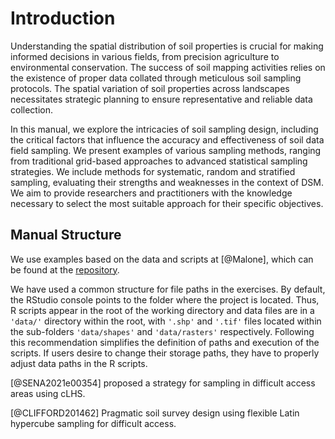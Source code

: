 # Introduction 

Understanding the spatial distribution of soil properties is crucial for making informed decisions in various fields, from precision agriculture to environmental conservation. The success of soil mapping activities relies on the existence of proper data collated through meticulous soil sampling protocols. The spatial variation of soil properties across landscapes necessitates strategic planning to ensure representative and reliable data collection. 

In this manual, we explore the intricacies of soil sampling design, including the critical factors that influence the accuracy and effectiveness of soil data field sampling. We present examples of various sampling methods, ranging from traditional grid-based approaches to advanced statistical sampling strategies. We include methods for systematic, random and stratified sampling, evaluating their strengths and weaknesses in the context of DSM. We aim to provide researchers and practitioners with the knowledge necessary to select the most suitable approach for their specific objectives.



## Manual Structure

We use examples based on the data and scripts at [@Malone], which can be found at the [repository](https://bitbucket.org/brendo1001/clhc_sampling/src/master/).

We have used a common structure for file paths in the exercises. By default, the RStudio console points to the folder where the project is located. Thus, R scripts appear in the root of the working directory and data files are in a `'data/'` directory within the root, with `'.shp'` and `'.tif'` files located within the sub-folders `'data/shapes'` and `'data/rasters'` respectively. Following this recommendation simplifies the definition of paths and execution of the scripts. If users desire to change their storage paths, they have to properly adjust data paths in the R scripts.


[@SENA2021e00354] proposed a strategy for sampling in difficult access areas using cLHS.

[@CLIFFORD201462] Pragmatic soil survey design using flexible Latin hypercube sampling for difficult access.


